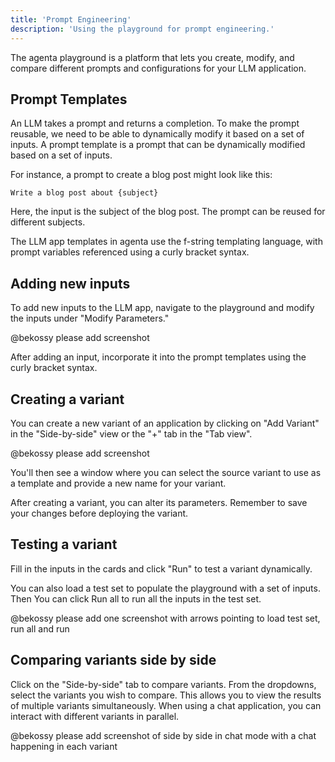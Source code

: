 ```yaml
---
title: 'Prompt Engineering'
description: 'Using the playground for prompt engineering.'
---
```


The agenta playground is a platform that lets you create, modify, and compare different prompts and configurations for your LLM application.


## Prompt Templates
An LLM takes a prompt and returns a completion. To make the prompt reusable, we need to be able to dynamically modify it based on a set of inputs. A prompt template is a prompt that can be dynamically modified based on a set of inputs.

For instance, a prompt to create a blog post might look like this:
```
Write a blog post about {subject}
```

Here, the input is the subject of the blog post. The prompt can be reused for different subjects.

The LLM app templates in agenta use the f-string templating language, with prompt variables referenced using a curly bracket syntax.

## Adding new inputs

To add new inputs to the LLM app, navigate to the playground and modify the inputs under "Modify Parameters."

@bekossy please add screenshot

After adding an input, incorporate it into the prompt templates using the curly bracket syntax.

## Creating a variant

You can create a new variant of an application by clicking on "Add Variant" in the "Side-by-side" view or the "+" tab in the "Tab view".

@bekossy please add screenshot

You'll then see a window where you can select the source variant to use as a template and provide a new name for your variant.

After creating a variant, you can alter its parameters. Remember to save your changes before deploying the variant.

## Testing a variant

Fill in the inputs in the cards and click "Run" to test a variant dynamically.

You can also load a test set to populate the playground with a set of inputs. Then You can click Run all to run all the inputs in the test set.

@bekossy please add one screenshot with arrows pointing to load test set, run all  and run

## Comparing variants side by side

Click on the "Side-by-side" tab to compare variants. From the dropdowns, select the variants you wish to compare. This allows you to view the results of multiple variants simultaneously. When using a chat application, you can interact with different variants in parallel.

@bekossy please add screenshot of side by side in chat mode with a chat happening in each variant
